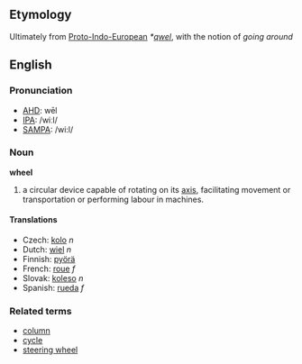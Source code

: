 ==Etymology==
Ultimately from [[Proto-Indo-European]] ''*[[qwel]]'', with the notion of ''going around''

==English==
===Pronunciation===
*[[w:AHD|AHD]]: wēl
*[[w:IPA|IPA]]: /wiːl/
*[[w:SAMPA|SAMPA]]: /wi:l/
===Noun===
'''wheel'''

#a circular device capable of rotating on its [[axis]], facilitating movement or transportation or performing labour in machines.

====Translations====
*Czech: [[kolo]]  ''n''
*Dutch: [[wiel]] ''n''
*Finnish: [[pyörä]]
*French: [[roue]] ''f''
*Slovak: [[koleso]]  ''n''
*Spanish: [[rueda]] ''f''

===Related terms===
*[[column]]
*[[cycle]]
*[[steering wheel]]